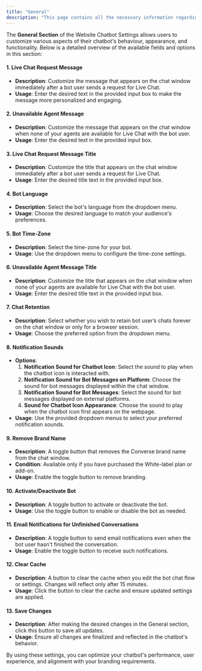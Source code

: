 ```yaml
---
title: "General"
description: "This page contains all the necessary information regarding the general section of the Website chatbot settings."
---
```


The **General Section** of the Website Chatbot Settings allows users to customize various aspects of their chatbot's behaviour, appearance, and functionality. Below is a detailed overview of the available fields and options in this section:

#### **1. Live Chat Request Message** 

- **Description**: Customize the message that appears on the chat window immediately after a bot user sends a request for Live Chat.
- **Usage**: Enter the desired text in the provided input box to make the message more personalized and engaging.

#### **2. Unavailable Agent Message**

- **Description**: Customize the message that appears on the chat window when none of your agents are available for Live Chat with the bot user.
- **Usage**: Enter the desired text in the provided input box.

#### **3. Live Chat Request Message Title**

- **Description**: Customize the title that appears on the chat window immediately after a bot user sends a request for Live Chat.
- **Usage**: Enter the desired title text in the provided input box.

#### **4. Bot Language**

- **Description**: Select the bot's language from the dropdown menu.
- **Usage**: Choose the desired language to match your audience's preferences.

#### **5. Bot Time-Zone**

- **Description**: Select the time-zone for your bot.
- **Usage**: Use the dropdown menu to configure the time-zone settings.

#### **6. Unavailable Agent Message Title**

- **Description**: Customize the title that appears on the chat window when none of your agents are available for Live Chat with the bot user.
- **Usage**: Enter the desired title text in the provided input box.

#### **7. Chat Retention**

- **Description**: Select whether you wish to retain bot user’s chats forever on the chat window or only for a browser session.
- **Usage**: Choose the preferred option from the dropdown menu.

#### **8. Notification Sounds**

- **Options**:
  1. **Notification Sound for Chatbot Icon**: Select the sound to play when the chatbot icon is interacted with.
  2. **Notification Sound for Bot Messages on Platform**: Choose the sound for bot messages displayed within the chat window.
  3. **Notification Sound for Bot Messages**: Select the sound for bot messages displayed on external platforms.
  4. **Sound for Chatbot Icon Appearance**: Choose the sound to play when the chatbot icon first appears on the webpage.
- **Usage**: Use the provided dropdown menus to select your preferred notification sounds.

#### **9. Remove Brand Name**

- **Description**: A toggle button that removes the  Converse brand name from the chat window.
- **Condition**: Available only if you have purchased the White-label plan or add-on.
- **Usage**: Enable the toggle button to remove branding.

#### **10. Activate/Deactivate Bot**

- **Description**: A toggle button to activate or deactivate the bot.
- **Usage**: Use the toggle button to enable or disable the bot as needed.

#### **11. Email Notifications for Unfinished Conversations**

- **Description**: A toggle button to send email notifications even when the bot user hasn't finished the conversation.
- **Usage**: Enable the toggle button to receive such notifications.

#### **12. Clear Cache**

- **Description**: A button to clear the cache when you edit the bot chat flow or settings. Changes will reflect only after 15 minutes.
- **Usage**: Click the button to clear the cache and ensure updated settings are applied.

#### **13. Save Changes**

- **Description**: After making the desired changes in the General section, click this button to save all updates.
- **Usage**: Ensure all changes are finalized and reflected in the chatbot's behavior.

By using these settings, you can optimize your chatbot's performance, user experience, and alignment with your branding requirements.